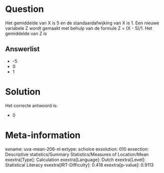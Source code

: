 Question
========

Het gemiddelde van X is 5 en de standaardafwijking van X is 1. Een
nieuwe variabele Z wordt gemaakt met behulp van de formule Z = (X -
5)/1. Het gemiddelde van Z is

Answerlist
----------

* -5
* 0
* 1

Solution
========

Het correcte antwoord is: 

* 0

Meta-information
================
exname: uva-mean-206-nl
extype: schoice
exsolution: 010
exsection: Descriptive statistics/Summary Statistics/Measures of Location/Mean
exextra[Type]: Calculation
exextra[Language]: Dutch
exextra[Level]: Statistical Literacy
exextra[IRT-Difficulty]: 0.418
exextra[p-value]: 0.9113
